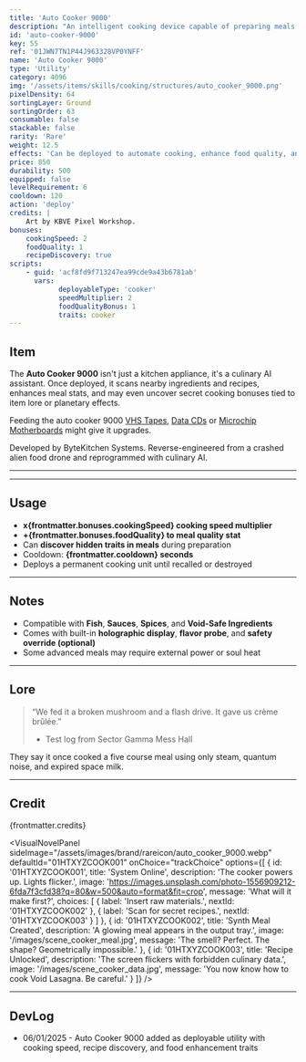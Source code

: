 ```yaml
---
title: 'Auto Cooker 9000'
description: "An intelligent cooking device capable of preparing meals from raw code, DNA, or grocery leftovers. It hums with culinary ambition."
id: 'auto-cooker-9000'
key: 55
ref: '01JWN7TN1P44J963328VP0YNFF'
name: 'Auto Cooker 9000'
type: 'Utility'
category: 4096
img: '/assets/items/skills/cooking/structures/auto_cooker_9000.png'
pixelDensity: 64
sortingLayer: Ground
sortingOrder: 63
consumable: false
stackable: false
rarity: 'Rare'
weight: 12.5
effects: 'Can be deployed to automate cooking, enhance food quality, and reveal hidden recipe traits.'
price: 850
durability: 500
equipped: false
levelRequirement: 6
cooldown: 120
action: 'deploy'
credits: |
    Art by KBVE Pixel Workshop.
bonuses:
    cookingSpeed: 2
    foodQuality: 1
    recipeDiscovery: true
scripts:
    - guid: 'acf8fd9f713247ea99cde9a43b6781ab'
      vars:
            deployableType: 'cooker'
            speedMultiplier: 2
            foodQualityBonus: 1
            traits: cooker
---
```



## Item

The **Auto Cooker 9000** isn't just a kitchen appliance, it's a culinary AI assistant.
Once deployed, it scans nearby ingredients and recipes, enhances meal stats, and may even uncover secret cooking bonuses tied to item lore or planetary effects.

Feeding the auto cooker 9000 [VHS Tapes](/itemdb/vhs-tape/), [Data CDs](/itemdb/data-cd/) or [Microchip Motherboards](/itemdb/microchip-motherboard/) might give it upgrades.

Developed by ByteKitchen Systems.
Reverse-engineered from a crashed alien food drone and reprogrammed with culinary AI. 

---

<ItemDBPanel data={frontmatter} />

---
<Adsense />

## Usage

- **x{frontmatter.bonuses.cookingSpeed} cooking speed multiplier**  
- **+{frontmatter.bonuses.foodQuality} to meal quality stat**  
- Can **discover hidden traits in meals** during preparation  
- Cooldown: **{frontmatter.cooldown} seconds**  
- Deploys a permanent cooking unit until recalled or destroyed

---

## Notes

- Compatible with **Fish**, **Sauces**, **Spices**, and **Void-Safe Ingredients**  
- Comes with built-in **holographic display**, **flavor probe**, and **safety override (optional)**  
- Some advanced meals may require external power or soul heat

---

## Lore

> “We fed it a broken mushroom and a flash drive. It gave us crème brûlée.”  
> - Test log from Sector Gamma Mess Hall

They say it once cooked a five course meal using only steam, quantum noise, and expired space milk.

---

## Credit

{frontmatter.credits}

<VisualNovelPanel
  sideImage="/assets/images/brand/rareicon/auto_cooker_9000.webp"
  defaultId="01HTXYZCOOK001"
  onChoice="trackChoice"
  options={[
    {
      id: '01HTXYZCOOK001',
      title: 'System Online',
      description: 'The cooker powers up. Lights flicker.',
      image: 'https://images.unsplash.com/photo-1556909212-6fda7f3cfd38?q=80&w=500&auto=format&fit=crop',
      message: 'What will it make first?',
      choices: [
        { label: 'Insert raw materials.', nextId: '01HTXYZCOOK002' },
        { label: 'Scan for secret recipes.', nextId: '01HTXYZCOOK003' }
      ]
    },
    {
      id: '01HTXYZCOOK002',
      title: 'Synth Meal Created',
      description: 'A glowing meal appears in the output tray.',
      image: '/images/scene_cooker_meal.jpg',
      message: 'The smell? Perfect. The shape? Geometrically impossible.'
    },
    {
      id: '01HTXYZCOOK003',
      title: 'Recipe Unlocked',
      description: 'The screen flickers with forbidden culinary data.',
      image: '/images/scene_cooker_data.jpg',
      message: 'You now know how to cook Void Lasagna. Be careful.'
    }
  ]}
/>

---

## DevLog

- 06/01/2025 - Auto Cooker 9000 added as deployable utility with cooking speed, recipe discovery, and food enhancement traits

